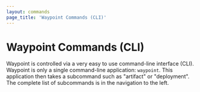 ```yaml
---
layout: commands
page_title: 'Waypoint Commands (CLI)'
---
```


# Waypoint Commands (CLI)

Waypoint is controlled via a very easy to use command-line interface (CLI). Waypoint is only a single command-line application: `waypoint`. This application then takes a subcommand such as "artifact" or "deployment". The complete list of subcommands is in the navigation to the left.
